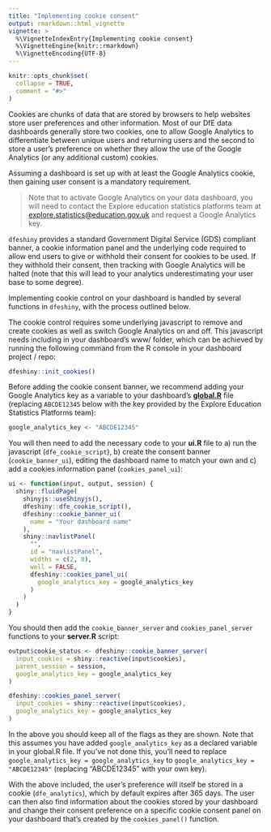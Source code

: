 ```yaml
---
title: "Implementing cookie consent"
output: rmarkdown::html_vignette
vignette: >
  %\VignetteIndexEntry{Implementing cookie consent}
  %\VignetteEngine{knitr::rmarkdown}
  %\VignetteEncoding{UTF-8}
---
```


```r
knitr::opts_chunk$set(
  collapse = TRUE,
  comment = "#>"
)
```

Cookies are chunks of data that are stored by browsers to help websites store 
user preferences and other information. Most of our DfE data dashboards 
generally store two cookies, one to allow Google Analytics to differentiate 
between unique users and returning users and the second to store a user's 
preference on whether they allow the use of the Google Analytics (or any 
additional custom) cookies.

Assuming a dashboard is set up with at least the Google Analytics cookie, then 
gaining user consent is a mandatory requirement.

> Note that to activate Google Analytics on your data dashboard, you will need 
to contact the Explore education statistics platforms team at 
[explore.statistics@education.gov.uk](mailto:explore.statistics@education.gov.uk) and request a Google Analytics key.

`dfeshiny` provides a standard Government Digital Service (GDS) compliant 
banner, a cookie information panel and the underlying code required to allow end 
users to give or withhold their consent for cookies to be used. If they withhold 
their consent, then tracking with Google Analytics will be halted (note that 
this will lead to your analytics underestimating your user base to some degree).

Implementing cookie control on your dashboard is handled by several functions 
in `dfeshiny`, with the process outlined below.

The cookie control requires some underlying javascript to remove and create 
cookies as well as switch Google Analytics on and off. This javascript needs 
including in your dashboard's www/ folder, which can be achieved by running the 
following command from the R console in your dashboard project / repo:

```r
dfeshiny::init_cookies()
```

Before adding the cookie consent banner, we recommend adding your Google 
Analytics key as a variable to your dashboard's **[global.R](https://github.com/dfe-analytical-services/dfeshiny/blob/cookie-module/tests/test_dashboard/global.R)**
file (replacing `ABCDE12345` below with the key provided by the Explore Education Statistics Platforms team):

```r
google_analytics_key <- "ABCDE12345"
```

You will then need to add the necessary code to your **ui.R** file to a) run the 
javascript (`dfe_cookie_script`), b) create the consent banner 
(`cookie_banner_ui`), editing the dashboard name to match your own and c) add a cookies information panel 
(`cookies_panel_ui`):


```r
ui <- function(input, output, session) {
  shiny::fluidPage(
    shinyjs::useShinyjs(),
    dfeshiny::dfe_cookie_script(),
    dfeshiny::cookie_banner_ui(
      name = "Your dashboard name"
    ),
    shiny::navlistPanel(
      "",
      id = "navlistPanel",
      widths = c(2, 8),
      well = FALSE,
      dfeshiny::cookies_panel_ui(
        google_analytics_key = google_analytics_key
      )
    )
  )
}
```

You should then add the `cookie_banner_server` and `cookies_panel_server` 
functions to your **server.R** script:

```r
output$cookie_status <- dfeshiny::cookie_banner_server(
  input_cookies = shiny::reactive(input$cookies),
  parent_session = session,
  google_analytics_key = google_analytics_key
)

dfeshiny::cookies_panel_server(
  input_cookies = shiny::reactive(input$cookies),
  google_analytics_key = google_analytics_key
)
```

In the above you should keep all of the flags as they are shown. Note that this 
assumes you have added `google_analytics_key` as a declared variable in your 
global.R file. If you've not done this, you'll need to replace 
`google_analytics_key = google_analytics_key` to 
`google_analytics_key = "ABCDE12345"` (replacing "ABCDE12345" with your own 
key).

With the above included, the user's preference will itself be stored in a
cookie (`dfe_analytics`), which by default expires after 365 days. The user can
then also find information about the cookies stored by your dashboard and change 
their consent preference on a specific cookie consent panel on your dashboard 
that's created by the `cookies_panel()` function.
